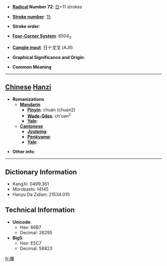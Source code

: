 * '''[[Wiktionary:Chinese radical index| Radical]] Number 72''': [[Wiktionary:Chinese radical index 日|日]]+11 strokes

* '''[[Wiktionary:Chinese total strokes index|Stroke number]]''': [[Wiktionary:Chinese total strokes index 15|15]]

* '''Stroke order''': 

* '''[[Wiktionary:Chinese four corner index|Four-Corner System]]''': 6504<sub>3</sub>

* '''[[Wiktionary:Chinese Cangjie index|Cangjie input]]''': 日十戈戈 (AJII)

* '''Graphical Significance and Origin''': 

* '''Common Meaning'''

----

== [[Chinese]] [[Hanzi]] ==

* '''Romanizations'''
** '''[[Mandarin]]'''
*** '''[[Pinyin]]''': chuán (chuan2)
*** '''[[Wade-Giles]]''': ch'uan<sup>2</sup>
*** '''[[Yale]]''': 
** '''[[Cantonese]]'''
*** '''[[Jyutping]]''':
*** '''[[Penkyamp]]''': 
*** '''[[Yale]]''': 

* '''Other info''': 

----

== Dictionary Information ==

* KangXi: 0499.361
* Morobashi: 14145
* Hanyu Da Zidian: 21534.010

== Technical Information ==

* '''Unicode''':
** Hex: 66B7
** Decimal: 26295
* '''Big5''':
** Hex: E5C7
** Decimal: 58823

[[fr:暷]]